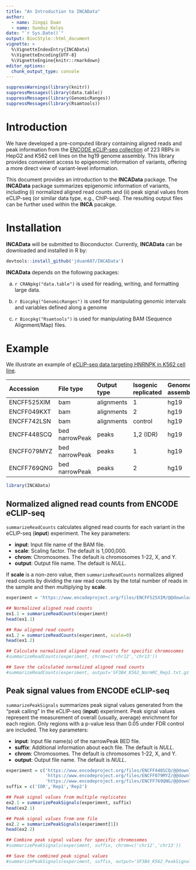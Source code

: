 ```yaml
---
title: "An Introduction to INCAData"
author:
  - name: Jingqi Duan
  - name: Sunduz Keles
date: "`r Sys.Date()`"
output: BiocStyle::html_document
vignette: >
  %\VignetteIndexEntry{INCAData}
  %\VignetteEncoding{UTF-8}
  %\VignetteEngine{knitr::rmarkdown}
editor_options: 
  chunk_output_type: console
---
```


```r
suppressWarnings(library(knitr))
suppressMessages(library(data.table))
suppressMessages(library(GenomicRanges))
suppressMessages(library(Rsamtools))
```

# Introduction

We have developed a pre-computed library containing aligned reads and peak information
from the [ENCODE eCLIP-seq collection](https://www.encodeproject.org/search/?type=Experiment&control_type!=*&status=released&perturbed=false&assay_title=eCLIP&replicates.library.biosample.donor.organism.scientific_name=Homo+sapiens&biosample_ontology.term_name=K562&biosample_ontology.term_name=HepG2&assembly=hg19&files.file_type=bed+narrowPeak&files.file_type=bam&assay_slims=RNA+binding) of 223 RBPs in HepG2 and K562 cell lines on the hg19 genome assembly. This library provides convenient access to epigenomic information of variants, offering a more direct view of variant-level information.

This document provides an introduction to the **INCAData** package. The **INCAData** package summarizes epigenomic information of variants, including (i) normalized aligned read counts and (ii) peak signal values from eCLIP-seq (or similar data type, e.g., ChIP-seq). The resulting output files can be further used within the **INCA** pacakge.

# Installation

**INCAData** will be submitted to Bioconductor. Currently, **INCAData** can be downloaded and installed in R by: 

```r
devtools::install_github('jduan607/INCAData')
```

**INCAData** depends on the following \R{} packages:

(a) `r CRANpkg("data.table")` is used for reading, writing, and formatting large data.

(b) `r Biocpkg("GenomicRanges")` is used for manipulating genomic intervals and variables defined along a genome

(c) `r Biocpkg("Rsamtools")` is used for manipulating BAM (Sequence Alignment/Map) files.

# Example

We illustrate an example of [eCLIP-seq data targeting HNRNPK in K562 cell line](https://www.encodeproject.org/experiments/ENCSR268ETU/).

Accession | File type | Output type | Isogenic replicated | Genome assembly | ... 
:---|:---|:---|:---|:---|:---|
ENCFF525XIM|bam|alignments|1|hg19|...
ENCFF049KXT|bam|alignments|2|hg19|...
ENCFF742LSN|bam|alignments|control|hg19|...
ENCFF448SCQ|bed narrowPeak|peaks|1,2 (IDR)|hg19|...
ENCFF079MYZ|bed narrowPeak|peaks|1|hg19|...
ENCFF769QNG|bed narrowPeak|peaks|2|hg19|...

```r
library(INCAData)
```

## Normalized aligned read counts from ENCODE eCLIP-seq

`summarizeReadCounts` calculates aligned read counts for each variant in the eCLIP-seq (**input**) experiment. The key parameters:

* **input**: Input file name of the BAM file.
* **scale**: Scaling factor. The default is 1,000,000.
* **chrom**: Chromosomes. The default is chromosomes 1-22, X, and Y.
* **output**: Output file name. The default is *NULL*.

If **scale** is a non-zero value, then `summarizeReadCounts` normalizes aligned read counts by dividing the raw read counts by the total number of reads in the sample and then multiplying by **scale**.

```r
experiment = 'https://www.encodeproject.org/files/ENCFF525XIM/@@download/ENCFF525XIM.bam'

## Normalized aligned read counts
ex1.1 = summarizeReadCounts(experiment)
head(ex1.1)

## Raw aligned read counts
ex1.2 = summarizeReadCounts(experiment, scale=0)
head(ex1.2)

## Calculate normalized aligned read counts for specific chromosomes
#summarizeReadCounts(experiment, chrom=c('chr12','chr13'))

## Save the calculated normalized aligned read counts
#summarizeReadCounts(experiment, output='SF3B4_K562_NormRC_Rep1.txt.gz')
```

## Peak signal values from ENCODE eCLIP-seq

`summarizePeakSignals` summarizes peak signal values generated from the "peak calling" in the eCLIP-seq (**input**) experiment. Peak signal values represent the measurement of overall (usually, average) enrichment for each region. Only regions with a p-value less than 0.05 under FDR control are included. The key parameters:

* **input**: Input file name(s) of the narrowPeak BED file.
* **suffix**: Additional information about each file. The default is *NULL*.
* **chrom**: Chromosomes. The default is chromosomes 1-22, X, and Y.
* **output**: Output file name. The default is *NULL*.

```r
experiment = c('https://www.encodeproject.org/files/ENCFF448SCQ/@@download/ENCFF448SCQ.bed.gz',
               'https://www.encodeproject.org/files/ENCFF079MYZ/@@download/ENCFF079MYZ.bed.gz',
               'https://www.encodeproject.org/files/ENCFF769QNG/@@download/ENCFF769QNG.bed.gz')
suffix = c('IDR','Rep1','Rep2')

## Peak signal values from multiple replicates
ex2.1 = summarizePeakSignals(experiment, suffix)
head(ex2.1)

## Peak signal values from one file
ex2.2 = summarizePeakSignals(experiment[1])
head(ex2.2)

## Combine peak signal values for specific chromosomes
#summarizePeakSignals(experiment, suffix, chrom=c('chr12','chr13'))

## Save the combined peak signal values
#summarizePeakSignals(experiment, suffix, output='SF3B4_K562_PeakSignals.txt.gz')
```
